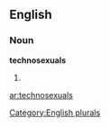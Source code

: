
==English==

===Noun===
'''technosexuals'''

# {{plural of|[[technosexual]]}}

[[Category:English plurals]]

[[ar:technosexuals]]